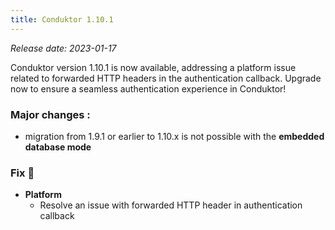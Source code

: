 ```yaml
---
title: Conduktor 1.10.1 
---
```


*Release date: 2023-01-17*

Conduktor version 1.10.1 is now available, addressing a platform issue related to forwarded HTTP headers in the authentication callback. Upgrade now to ensure a seamless authentication experience in Conduktor!

### Major changes :

- migration from 1.9.1 or earlier to 1.10.x is not possible with the **embedded database mode**

### Fix 🔨

- **Platform**
  - Resolve an issue with forwarded HTTP header in authentication callback
